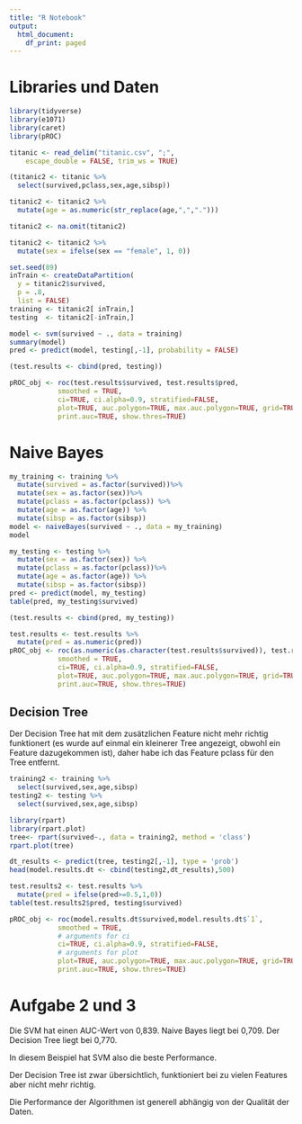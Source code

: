 ```yaml
---
title: "R Notebook"
output:
  html_document:
    df_print: paged
---
```


# Libraries und Daten
```r
library(tidyverse)
library(e1071)
library(caret)
library(pROC)
```

```r
titanic <- read_delim("titanic.csv", ";", 
    escape_double = FALSE, trim_ws = TRUE)
```

```r
(titanic2 <- titanic %>%
  select(survived,pclass,sex,age,sibsp))
```

```r
titanic2 <- titanic2 %>%
  mutate(age = as.numeric(str_replace(age,",",".")))
```

```r
titanic2 <- na.omit(titanic2)
```

```r
titanic2 <- titanic2 %>%
  mutate(sex = ifelse(sex == "female", 1, 0))
```











```r
set.seed(89)
inTrain <- createDataPartition(
  y = titanic2$survived,
  p = .8,
  list = FALSE)
training <- titanic2[ inTrain,]
testing  <- titanic2[-inTrain,]
```

```r
model <- svm(survived ~ ., data = training)
summary(model)
pred <- predict(model, testing[,-1], probability = FALSE)
```

```r
(test.results <- cbind(pred, testing))
```

```r
pROC_obj <- roc(test.results$survived, test.results$pred,
            smoothed = TRUE,
            ci=TRUE, ci.alpha=0.9, stratified=FALSE,
            plot=TRUE, auc.polygon=TRUE, max.auc.polygon=TRUE, grid=TRUE,
            print.auc=TRUE, show.thres=TRUE)
```



# Naive Bayes



```r
my_training <- training %>%
  mutate(survived = as.factor(survived))%>%
  mutate(sex = as.factor(sex))%>%
  mutate(pclass = as.factor(pclass)) %>%
  mutate(age = as.factor(age)) %>%
  mutate(sibsp = as.factor(sibsp))
model <- naiveBayes(survived ~ ., data = my_training)
model
```


```r
my_testing <- testing %>%
  mutate(sex = as.factor(sex)) %>%
  mutate(pclass = as.factor(pclass))%>%
  mutate(age = as.factor(age)) %>%
  mutate(sibsp = as.factor(sibsp))
pred <- predict(model, my_testing)
table(pred, my_testing$survived)
```

```r
(test.results <- cbind(pred, my_testing))
```

```r
test.results <- test.results %>%
  mutate(pred = as.numeric(pred))
pROC_obj <- roc(as.numeric(as.character(test.results$survived)), test.results$pred,
            smoothed = TRUE,
            ci=TRUE, ci.alpha=0.9, stratified=FALSE,
            plot=TRUE, auc.polygon=TRUE, max.auc.polygon=TRUE, grid=TRUE,
            print.auc=TRUE, show.thres=TRUE)

```

## Decision Tree

Der Decision Tree hat mit dem zusätzlichen Feature nicht mehr richtig funktionert (es wurde auf einmal ein kleinerer Tree angezeigt, obwohl ein Feature dazugekommen ist), daher habe ich das Feature pclass für den Tree entfernt.

```r
training2 <- training %>%
  select(survived,sex,age,sibsp)
testing2 <- testing %>%
  select(survived,sex,age,sibsp)

library(rpart)
library(rpart.plot)
tree<- rpart(survived~., data = training2, method = 'class')
rpart.plot(tree)

```

```r
dt_results <- predict(tree, testing2[,-1], type = 'prob')
head(model.results.dt <- cbind(testing2,dt_results),500)
```

```r
test.results2 <- test.results %>%
  mutate(pred = ifelse(pred>=0.5,1,0))
table(test.results2$pred, testing$survived)
```

```r
pROC_obj <- roc(model.results.dt$survived,model.results.dt$`1`,
            smoothed = TRUE,
            # arguments for ci
            ci=TRUE, ci.alpha=0.9, stratified=FALSE,
            # arguments for plot
            plot=TRUE, auc.polygon=TRUE, max.auc.polygon=TRUE, grid=TRUE,
            print.auc=TRUE, show.thres=TRUE)
```


# Aufgabe 2 und 3


Die SVM hat einen AUC-Wert von 0,839.
Naive Bayes liegt bei 0,709.
Der Decision Tree liegt bei 0,770.

In diesem Beispiel hat SVM also die beste Performance. 

Der Decision Tree ist zwar übersichtlich, funktioniert bei zu vielen Features aber nicht mehr richtig.

Die Performance der Algorithmen ist generell abhängig von der Qualität der Daten.


